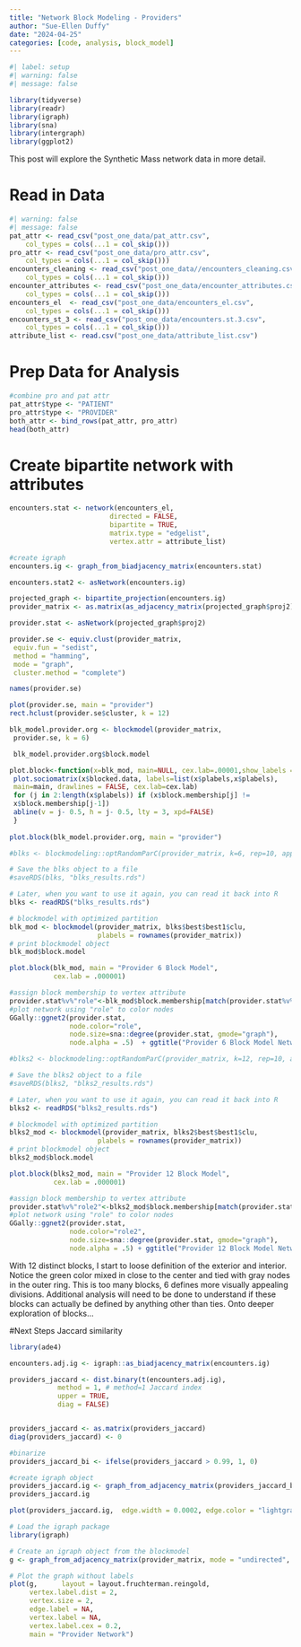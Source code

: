 ```yaml
---
title: "Network Block Modeling - Providers"
author: "Sue-Ellen Duffy"
date: "2024-04-25"
categories: [code, analysis, block_model]
---
```


```r
#| label: setup
#| warning: false
#| message: false

library(tidyverse)
library(readr)
library(igraph)
library(sna)
library(intergraph)
library(ggplot2)
```

This post will explore the Synthetic Mass network data in more detail.

# Read in Data
```r
#| warning: false
#| message: false
pat_attr <- read_csv("post_one_data/pat_attr.csv", 
    col_types = cols(...1 = col_skip()))
pro_attr <- read_csv("post_one_data/pro_attr.csv", 
    col_types = cols(...1 = col_skip()))
encounters_cleaning <- read_csv("post_one_data//encounters_cleaning.csv", 
    col_types = cols(...1 = col_skip()))
encounter_attributes <- read_csv("post_one_data/encounter_attributes.csv", 
    col_types = cols(...1 = col_skip()))
encounters_el  <- read_csv("post_one_data/encounters_el.csv", 
    col_types = cols(...1 = col_skip()))
encounters_st_3 <- read_csv("post_one_data/encounters.st.3.csv", 
    col_types = cols(...1 = col_skip()))
attribute_list <- read.csv("post_one_data/attribute_list.csv")
```
# Prep Data for Analysis
```r
#combine pro and pat attr
pat_attr$type <- "PATIENT"
pro_attr$type <- "PROVIDER"
both_attr <- bind_rows(pat_attr, pro_attr)
head(both_attr)
```

# Create bipartite network with attributes
```r
encounters.stat <- network(encounters_el,
                         directed = FALSE,
                         bipartite = TRUE,
                         matrix.type = "edgelist",
                         vertex.attr = attribute_list)
```

```r
#create igraph
encounters.ig <- graph_from_biadjacency_matrix(encounters.stat)
```

```r
encounters.stat2 <- asNetwork(encounters.ig)
```

```r
projected_graph <- bipartite_projection(encounters.ig)
provider_matrix <- as.matrix(as_adjacency_matrix(projected_graph$proj2))

provider.stat <- asNetwork(projected_graph$proj2)

provider.se <- equiv.clust(provider_matrix,
 equiv.fun = "sedist",
 method = "hamming",
 mode = "graph",
 cluster.method = "complete")

names(provider.se)
```
```r
plot(provider.se, main = "provider")
rect.hclust(provider.se$cluster, k = 12)
```

```r
blk_model.provider.org <- blockmodel(provider_matrix,
 provider.se, k = 6)
```

```r
 blk_model.provider.org$block.model
```
```r
plot.block<-function(x=blk_mod, main=NULL, cex.lab=.00001,show_labels = FALSE){
 plot.sociomatrix(x$blocked.data, labels=list(x$plabels,x$plabels),
 main=main, drawlines = FALSE, cex.lab=cex.lab)
 for (j in 2:length(x$plabels)) if (x$block.membership[j] !=
 x$block.membership[j-1])
 abline(v = j- 0.5, h = j- 0.5, lty = 3, xpd=FALSE)
 }
 
plot.block(blk_model.provider.org, main = "provider")
```



```r
#blks <- blockmodeling::optRandomParC(provider_matrix, k=6, rep=10, approaches="ss", blocks="com")
```

```r
# Save the blks object to a file
#saveRDS(blks, "blks_results.rds")

# Later, when you want to use it again, you can read it back into R
blks <- readRDS("blks_results.rds")
```
```r
# blockmodel with optimized partition
blk_mod <- blockmodel(provider_matrix, blks$best$best1$clu,
                      plabels = rownames(provider_matrix))
# print blockmodel object
blk_mod$block.model
```


```r
plot.block(blk_mod, main = "Provider 6 Block Model",
           cex.lab = .000001)
```

```r
#assign block membership to vertex attribute
provider.stat%v%"role"<-blk_mod$block.membership[match(provider.stat%v%"vertex.names",blk_mod$plabels)]
#plot network using "role" to color nodes
GGally::ggnet2(provider.stat,
               node.color="role", 
               node.size=sna::degree(provider.stat, gmode="graph"),
               node.alpha = .5)  + ggtitle("Provider 6 Block Model Network")
```


```r
#blks2 <- blockmodeling::optRandomParC(provider_matrix, k=12, rep=10, approaches="ss", blocks="com")
```
```r
# Save the blks2 object to a file
#saveRDS(blks2, "blks2_results.rds")

# Later, when you want to use it again, you can read it back into R
blks2 <- readRDS("blks2_results.rds")
```

```r
# blockmodel with optimized partition
blks2_mod <- blockmodel(provider_matrix, blks2$best$best1$clu,
                      plabels = rownames(provider_matrix))
# print blockmodel object
blks2_mod$block.model
```


```r
plot.block(blks2_mod, main = "Provider 12 Block Model",
           cex.lab = .000001)
```

```r
#assign block membership to vertex attribute
provider.stat%v%"role2"<-blks2_mod$block.membership[match(provider.stat%v%"vertex.names",blks2_mod$plabels)]
#plot network using "role" to color nodes
GGally::ggnet2(provider.stat,
               node.color="role2", 
               node.size=sna::degree(provider.stat, gmode="graph"),
               node.alpha = .5) + ggtitle("Provider 12 Block Model Network")
```
With 12 distinct blocks, I start to loose definition of the exterior and interior. Notice the green color mixed in close to the center and tied with gray nodes in the outer ring. This is too many blocks, 6 defines more visually appealing divisions. Additional analysis will need to be done to understand if these blocks can actually be defined by anything other than ties. Onto deeper exploration of blocks...


#Next Steps Jaccard similarity
```r
library(ade4)
```

```r
encounters.adj.ig <- igraph::as_biadjacency_matrix(encounters.ig)

providers_jaccard <- dist.binary(t(encounters.adj.ig),
            method = 1, # method=1 Jaccard index
            upper = TRUE,
            diag = FALSE)


providers_jaccard <- as.matrix(providers_jaccard)
diag(providers_jaccard) <- 0

```

```r
#binarize
providers_jaccard_bi <- ifelse(providers_jaccard > 0.99, 1, 0)
```

```r
#create igraph object
providers_jaccard.ig <- graph_from_adjacency_matrix(providers_jaccard_bi, mode = "undirected")
providers_jaccard.ig
```
```r
plot(providers_jaccard.ig,  edge.width = 0.0002, edge.color = "lightgray",  vertex.size = 2, vertex.label = NA)
```



```r
# Load the igraph package
library(igraph)

# Create an igraph object from the blockmodel
g <- graph_from_adjacency_matrix(provider_matrix, mode = "undirected", weighted = FALSE)

# Plot the graph without labels
plot(g,      layout = layout.fruchterman.reingold, 
     vertex.label.dist = 2, 
     vertex.size = 2, 
     edge.label = NA,
     vertex.label = NA,
     vertex.label.cex = 0.2, 
     main = "Provider Network")
```

